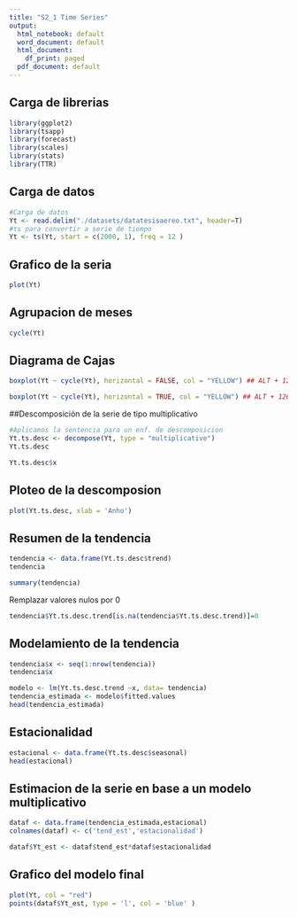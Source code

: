 ```yaml
---
title: "S2_1 Time Series"
output:
  html_notebook: default
  word_document: default
  html_document:
    df_print: paged
  pdf_document: default
---
```


## Carga de librerias

```r
library(ggplot2)
library(tsapp)
library(forecast)
library(scales)
library(stats)
library(TTR)
```

## Carga de datos

```r
#Carga de datos
Yt <- read.delim("./datasets/datatesisaereo.txt", header=T)
#ts para convertir a serie de tiempo
Yt <- ts(Yt, start = c(2000, 1), freq = 12 )
```
## Grafico de la seria

```r
plot(Yt)
```

## Agrupacion de meses

```r
cycle(Yt)
```

## Diagrama de Cajas

```r
boxplot(Yt ~ cycle(Yt), horizontal = FALSE, col = "YELLOW") ## ALT + 126
```

```r
boxplot(Yt ~ cycle(Yt), horizontal = TRUE, col = "YELLOW") ## ALT + 126
```

##Descomposición de la serie de tipo multiplicativo
```r
#Aplicamos la sentencia para un enf. de descomposicion
Yt.ts.desc <- decompose(Yt, type = "multiplicative")
Yt.ts.desc
```

```r
Yt.ts.desc$x
```

## Ploteo de la descomposion

```r
plot(Yt.ts.desc, xlab = 'Anho')
```

## Resumen de la tendencia

```r
tendencia <- data.frame(Yt.ts.desc$trend)
tendencia
```
```r
summary(tendencia)
```

Remplazar valores nulos por 0
```r
tendencia$Yt.ts.desc.trend[is.na(tendencia$Yt.ts.desc.trend)]=0
```

## Modelamiento de la tendencia
```r
tendencia$x <- seq(1:nrow(tendencia))
tendencia$x
```

```r
modelo <- lm(Yt.ts.desc.trend ~x, data= tendencia)
tendencia_estimada <- modelo$fitted.values
head(tendencia_estimada)
```

## Estacionalidad

```r
estacional <- data.frame(Yt.ts.desc$seasonal)
head(estacional)
```

## Estimacion de la serie en base a un modelo multiplicativo

```r
dataf <- data.frame(tendencia_estimada,estacional)
colnames(dataf) <- c('tend_est','estacionalidad')

dataf$Yt_est <- dataf$tend_est*dataf$estacionalidad
```

## Grafico del modelo final

```r
plot(Yt, col = "red")
points(dataf$Yt_est, type = 'l', col = 'blue' )
```

